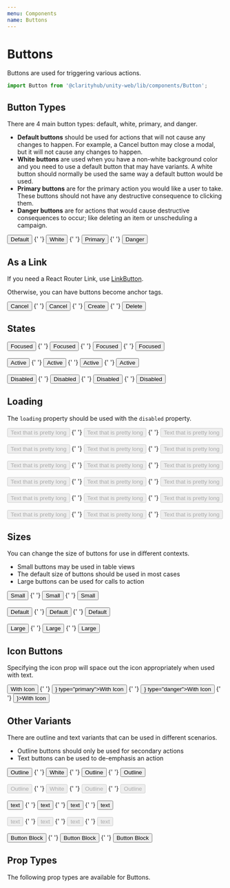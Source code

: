 ```yaml
---
menu: Components
name: Buttons
---
```



# Buttons

Buttons are used for triggering various actions.

```js
import Button from '@clarityhub/unity-web/lib/components/Button';
```

## Button Types

There are 4 main button types: default, white, primary, and danger.

* **Default buttons** should be used for actions that will not cause any changes to happen. For example, a Cancel button may close a modal, but it will not cause any changes to happen.
* **White buttons** are used when you have a non-white background color and you need to use a default button that may have variants. A white button should normally be used the same way a default button would be used.
* **Primary buttons** are for the primary action you would like a user to take. These buttons should not have any destructive consequence to clicking them.
* **Danger buttons** are for actions that would cause destructive consequences to occur; like deleting an item or unscheduling a campaign.

<Playground>
    <div style={{ backgroundColor: '#dde' }}>
        <Button>Default</Button>
        {' '}
        <Button type="white">White</Button>
        {' '}
        <Button type="primary">Primary</Button>
        {' '}
        <Button type="danger">Danger</Button>
    </div>
</Playground>

## As a Link

If you need a React Router Link, use [LinkButton](./packages-unity-web-src-components-link-linkbutton).

Otherwise, you can have buttons become anchor tags.

<Playground>
    <Button component="a" href="#">Cancel</Button>
    {' '}
    <Button component="a" href="#" type="white">Cancel</Button>
    {' '}
    <Button component="a" href="#" type="primary">Create</Button>
    {' '}
    <Button component="a" href="#" type="danger">Delete</Button>
</Playground>

## States

<Playground>
    <Button className="focused">Focused</Button>
    {' '}
    <Button className="focused" type="white">Focused</Button>
    {' '}
    <Button className="focused" type="primary">Focused</Button>
    {' '}
    <Button className="focused" type="danger">Focused</Button>
    <br/>
    <br/>
    <Button className="active">Active</Button>
    {' '}
    <Button className="active" type="white">Active</Button>
    {' '}
    <Button className="active" type="primary">Active</Button>
    {' '}
    <Button className="active" type="danger">Active</Button>
    <br/>
    <br/>
    <Button className="disabled">Disabled</Button>
    {' '}
    <Button className="disabled" type="white">Disabled</Button>
    {' '}
    <Button className="disabled" type="primary">Disabled</Button>
    {' '}
    <Button className="disabled" type="danger">Disabled</Button>
</Playground>

## Loading

The `loading` property should be used with the `disabled` property.

<Playground>
    <Button size="small" loading disabled>Text that is pretty long</Button>
    {' '}
    <Button size="small" loading disabled type="primary">Text that is pretty long</Button>
    {' '}
    <Button size="small" loading disabled type="danger">Text that is pretty long</Button>
    <br/>
    <br/>
    <Button loading disabled>Text that is pretty long</Button>
    {' '}
    <Button loading disabled type="primary">Text that is pretty long</Button>
    {' '}
    <Button loading disabled type="danger">Text that is pretty long</Button>
    <br/>
    <br/>
    <Button size="large" loading disabled>Text that is pretty long</Button>
    {' '}
    <Button size="large" loading disabled type="primary">Text that is pretty long</Button>
    {' '}
    <Button size="large" loading disabled type="danger">Text that is pretty long</Button>
    <br/>
    <br/>
    <Button size="small" outline loading disabled>Text that is pretty long</Button>
    {' '}
    <Button size="small" outline loading disabled type="primary">Text that is pretty long</Button>
    {' '}
    <Button size="small" outline loading disabled type="danger">Text that is pretty long</Button>
    <br/>
    <br/>
    <Button outline loading disabled>Text that is pretty long</Button>
    {' '}
    <Button outline loading disabled type="primary">Text that is pretty long</Button>
    {' '}
    <Button outline loading disabled type="danger">Text that is pretty long</Button>
    <br/>
    <br/>
    <Button size="large" outline loading disabled>Text that is pretty long</Button>
    {' '}
    <Button size="large" outline loading disabled type="primary">Text that is pretty long</Button>
    {' '}
    <Button size="large" outline loading disabled type="danger">Text that is pretty long</Button>
</Playground>

## Sizes

You can change the size of buttons for use in different contexts.

* Small buttons may be used in table views
* The default size of buttons should be used in most cases
* Large buttons can be used for calls to action

<Playground>
    <Button size="small">Small</Button>
    {' '}
    <Button size="small" type="primary">Small</Button>
    {' '}
    <Button size="small" type="danger">Small</Button>
    <br/>
    <br/>
    <Button size="default">Default</Button>
    {' '}
    <Button size="default" type="primary">Default</Button>
    {' '}
    <Button size="default" type="danger">Default</Button>
    <br/>
    <br/>
    <Button size="large">Large</Button>
    {' '}
    <Button size="large" type="primary">Large</Button>
    {' '}
    <Button size="large" type="danger">Large</Button>
</Playground>

## Icon Buttons

Specifying the icon prop will space out the icon appropriately when used with text.

<Playground>
    <Button icon={DeleteIcon}>With Icon</Button>
    {' '}
    <Button icon={<DeleteIcon />} type="primary">With Icon</Button>
    {' '}
    <Button icon={<DeleteIcon />} type="danger">With Icon</Button>
    {' '}
    <Button size="large" icon={<DeleteIcon />}>With Icon</Button>
</Playground>

## Other Variants

There are outline and text variants that can be used in different scenarios.

* Outline buttons should only be used for secondary actions
* Text buttons can be used to de-emphasis an action

<Playground>
    <div style={{ backgroundColor: '#dde' }}>
        <Button outline>Outline</Button>
        {' '}
        <Button outline type="white">White</Button>
        {' '}
        <Button outline type="primary">Outline</Button>
        {' '}
        <Button outline type="danger">Outline</Button>
        <br/>
        <br/>
        <Button disabled outline>Outline</Button>
        {' '}
        <Button disabled outline type="white">White</Button>
        {' '}
        <Button disabled outline type="primary">Outline</Button>
        {' '}
        <Button disabled outline type="danger">Outline</Button>
        <br/>
        <br/>
        <Button text>text</Button>
        {' '}
        <Button text type="white">text</Button>
        {' '}
        <Button text type="primary">text</Button>
        {' '}
        <Button text type="danger">text</Button>
        <br/>
        <br/>
        <Button disabled text>text</Button>
        {' '}
        <Button disabled text type="white">text</Button>
        {' '}
        <Button disabled text type="primary">text</Button>
        {' '}
        <Button disabled text type="danger">text</Button>
        <br/>
        <br/>
        <Button block>Button Block</Button>
        {' '}
        <Button block type="primary">Button Block</Button>
        {' '}
        <Button block type="danger">Button Block</Button>
    </div>
</Playground>

## Prop Types

The following prop types are available for Buttons.

<PropsTable of={Button} />

